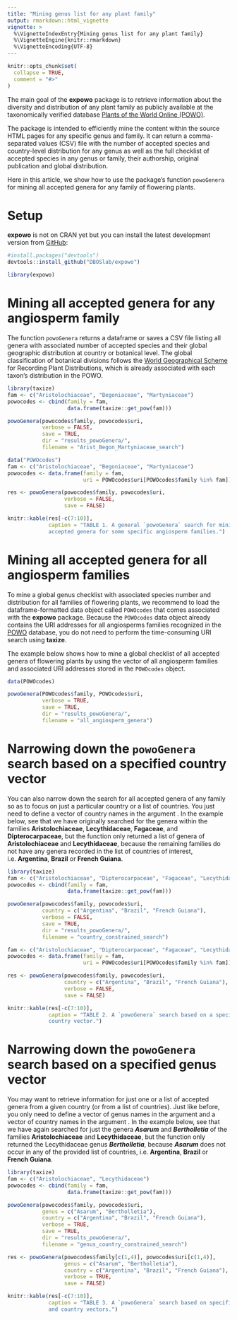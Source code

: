 ```yaml
---
title: "Mining genus list for any plant family"
output: rmarkdown::html_vignette
vignette: >
  %\VignetteIndexEntry{Mining genus list for any plant family}
  %\VignetteEngine{knitr::rmarkdown}
  %\VignetteEncoding{UTF-8}
---
```


```r
knitr::opts_chunk$set(
  collapse = TRUE,
  comment = "#>"
)
```

The main goal of the __expowo__ package is to retrieve information about the 
diversity and distribution of any plant family as publicly available at the 
taxonomically verified database 
[Plants of the World Online (POWO)](https://powo.science.kew.org).\

The package is intended to efficiently mine the content within the source HTML 
pages for any specific genus and family. It can return a comma-separated values 
(CSV) file with the number of accepted species and country-level distribution 
for any genus as well as the full checklist of accepted species in any genus or 
family, their authorship, original publication and global distribution.\

Here in this article, we show how to use the package's function `powoGenera` for 
mining all accepted genera for any family of flowering plants.

# Setup

__expowo__ is not on CRAN yet but you can install the latest development version 
from [GitHub](https://github.com/):

``` r
#install.packages("devtools")
devtools::install_github("DBOSlab/expowo")
```
```r
library(expowo)
```

# Mining all accepted genera for any angiosperm family

The function `powoGenera` returns a dataframe or saves a CSV file listing all 
genera with associated number of accepted species and their global geographic 
distribution at country or botanical level. The global classification of 
botanical divisions follows the 
[World Geographical Scheme](https://www.tdwg.org/standards/wgsrpd/)
for Recording Plant Distributions, which is already associated with each taxon's 
distribution in the POWO.

```r
library(taxize)
fam <- c("Aristolochiaceae", "Begoniaceae", "Martyniaceae")
powocodes <- cbind(family = fam,
                   data.frame(taxize::get_pow(fam)))

powoGenera(powocodes$family, powocodes$uri,
           verbose = FALSE,
           save = TRUE,
           dir = "results_powoGenera/",
           filename = "Arist_Begon_Martyniaceae_search")
```

```r
data("POWOcodes")
fam <- c("Aristolochiaceae", "Begoniaceae", "Martyniaceae")
powocodes <- data.frame(family = fam,
                        uri = POWOcodes$uri[POWOcodes$family %in% fam])

res <- powoGenera(powocodes$family, powocodes$uri,
                  verbose = FALSE,
                  save = FALSE)

knitr::kable(res[-c(7:10)],
             caption = "TABLE 1. A general `powoGenera` search for mining all 
             accepted genera for some specific angiosperm families.")
```

# Mining all accepted genera for all angiosperm families

To mine a global genus checklist with associated species number and distribution 
for all families of flowering plants, we recommend to
load the dataframe-formatted data object called `POWOcodes` that comes 
associated with the __expowo__ package. Because the `POWOcodes` data object 
already contains the URI addresses for all angiosperms families recognized in 
the [POWO](https://powo.science.kew.org) database, you do not need to perform 
the time-consuming URI search using __taxize__. \

The example below shows how to mine a global checklist of all accepted genera of
flowering plants by using the vector of all angiosperm families and associated 
URI addresses stored in the `POWOcodes` object.

```r
data(POWOcodes)

powoGenera(POWOcodes$family, POWOcodes$uri,
           verbose = TRUE,
           save = TRUE,
           dir = "results_powoGenera/",
           filename = "all_angiosperm_genera")
```

# Narrowing down the `powoGenera` search based on a specified country vector

You can also narrow down the search for all accepted genera of any family so as 
to focus on just a particular country or a list of countries. You just need to 
define a vector of country names in the argument \code{country}. In the example 
below, see that we have originally searched for the genera within the families 
__Aristolochiaceae__, __Lecythidaceae__, __Fagaceae__, and __Dipterocarpaceae__, 
but the function only returned a list of genera of __Aristolochiaceae__ and 
__Lecythidaceae__, because the remaining families do not have any genera 
recorded in the list of countries of interest, i.e. __Argentina__, __Brazil__ 
or __French Guiana__.

```r
library(taxize)
fam <- c("Aristolochiaceae", "Dipterocarpaceae", "Fagaceae", "Lecythidaceae")
powocodes <- cbind(family = fam,
                   data.frame(taxize::get_pow(fam)))

powoGenera(powocodes$family, powocodes$uri,
           country = c("Argentina", "Brazil", "French Guiana"),
           verbose = FALSE,
           save = TRUE,
           dir = "results_powoGenera/",
           filename = "country_constrained_search")
```

```r
fam <- c("Aristolochiaceae", "Dipterocarpaceae", "Fagaceae", "Lecythidaceae")
powocodes <- data.frame(family = fam,
                        uri = POWOcodes$uri[POWOcodes$family %in% fam])

res <- powoGenera(powocodes$family, powocodes$uri,
                  country = c("Argentina", "Brazil", "French Guiana"),
                  verbose = FALSE,
                  save = FALSE)

knitr::kable(res[-c(7:10)],
             caption = "TABLE 2. A `powoGenera` search based on a specified 
             country vector.")
```


# Narrowing down the `powoGenera` search based on a specified genus vector

You may want to retrieve information for just one or a list of accepted 
genera from a given country (or from a list of countries). Just like before,
you only need to define a vector of genus names in the argument \code{genus} and
a vector of country names in the argument \code{country}. In the example below,
see that we have again searched for just the genera ***Asarum*** and 
***Bertholletia*** of the families __Aristolochiaceae__ and __Lecythidaceae__, 
but the function only returned the Lecythidaceae genus ***Bertholletia***, 
because ***Asarum*** does not occur in any of the provided list of countries, 
i.e. __Argentina__, __Brazil__ or __French Guiana__.

```r
library(taxize)
fam <- c("Aristolochiaceae", "Lecythidaceae")
powocodes <- cbind(family = fam,
                   data.frame(taxize::get_pow(fam)))

powoGenera(powocodes$family, powocodes$uri,
           genus = c("Asarum", "Bertholletia"),
           country = c("Argentina", "Brazil", "French Guiana"),
           verbose = TRUE,
           save = TRUE,
           dir = "results_powoGenera/",
           filename = "genus_country_constrained_search")
```

```r
res <- powoGenera(powocodes$family[c(1,4)], powocodes$uri[c(1,4)],
                  genus = c("Asarum", "Bertholletia"),
                  country = c("Argentina", "Brazil", "French Guiana"),
                  verbose = TRUE,
                  save = FALSE)

knitr::kable(res[-c(7:10)], 
             caption = "TABLE 3. A `powoGenera` search based on specified genus 
             and country vectors.")
```

